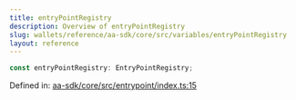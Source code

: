 ```yaml
---
title: entryPointRegistry
description: Overview of entryPointRegistry
slug: wallets/reference/aa-sdk/core/src/variables/entryPointRegistry
layout: reference
---
```


```ts
const entryPointRegistry: EntryPointRegistry;
```

Defined in: [aa-sdk/core/src/entrypoint/index.ts:15](https://github.com/alchemyplatform/aa-sdk/blob/da19afd63b0ba06a4de95b0d2d7871f64d546304/aa-sdk/core/src/entrypoint/index.ts#L15)

